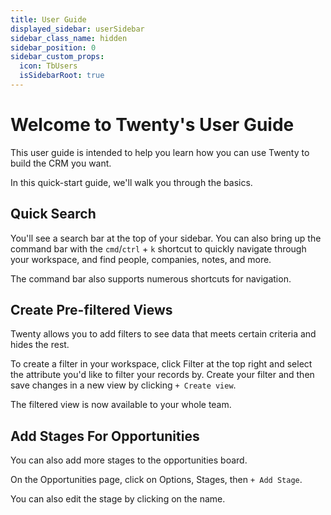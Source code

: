 ```yaml
---
title: User Guide
displayed_sidebar: userSidebar
sidebar_class_name: hidden
sidebar_position: 0
sidebar_custom_props:
  icon: TbUsers
  isSidebarRoot: true
---
```


# Welcome to Twenty's User Guide

This user guide is intended to help you learn how you can use Twenty to build the CRM you want. 

In this quick-start guide, we'll walk you through the basics.

## Quick Search 

You'll see a search bar at the top of your sidebar. You can also bring up the command bar with the `cmd`/`ctrl` + `k` shortcut to quickly navigate through your workspace, and find people, companies, notes, and more. 

The command bar also supports numerous shortcuts for navigation.  

## Create Pre-filtered Views 

Twenty allows you to add filters to see data that meets certain criteria and hides the rest. 

To create a filter in your workspace, click Filter at the top right and select the attribute you'd like to filter your records by. Create your filter and then save changes in a new view by clicking `+ Create view`. 

The filtered view is now available to your whole team.

## Add Stages For Opportunities

You can also add more stages to the opportunities board. 

On the Opportunities page, click on Options, Stages, then `+ Add Stage`.

You can also edit the stage by clicking on the name. 